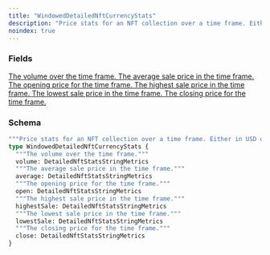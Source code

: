 ```yaml
---
title: "WindowedDetailedNftCurrencyStats"
description: "Price stats for an NFT collection over a time frame. Either in USD or the network's base token."
noindex: true
---
```


### Fields

<a href="/api-reference/types/detailednftstatsstringmetrics">
  <ResponseField name="volume" type="DetailedNftStatsStringMetrics">
    The volume over the time frame.
  </ResponseField>
</a>

<a href="/api-reference/types/detailednftstatsstringmetrics">
  <ResponseField name="average" type="DetailedNftStatsStringMetrics">
    The average sale price in the time frame.
  </ResponseField>
</a>

<a href="/api-reference/types/detailednftstatsstringmetrics">
  <ResponseField name="open" type="DetailedNftStatsStringMetrics">
    The opening price for the time frame.
  </ResponseField>
</a>

<a href="/api-reference/types/detailednftstatsstringmetrics">
  <ResponseField name="highestSale" type="DetailedNftStatsStringMetrics">
    The highest sale price in the time frame.
  </ResponseField>
</a>

<a href="/api-reference/types/detailednftstatsstringmetrics">
  <ResponseField name="lowestSale" type="DetailedNftStatsStringMetrics">
    The lowest sale price in the time frame.
  </ResponseField>
</a>

<a href="/api-reference/types/detailednftstatsstringmetrics">
  <ResponseField name="close" type="DetailedNftStatsStringMetrics">
    The closing price for the time frame.
  </ResponseField>
</a>

### Schema


```graphql 
"""Price stats for an NFT collection over a time frame. Either in USD or the network's base token."""
type WindowedDetailedNftCurrencyStats {
  """The volume over the time frame."""
  volume: DetailedNftStatsStringMetrics
  """The average sale price in the time frame."""
  average: DetailedNftStatsStringMetrics
  """The opening price for the time frame."""
  open: DetailedNftStatsStringMetrics
  """The highest sale price in the time frame."""
  highestSale: DetailedNftStatsStringMetrics
  """The lowest sale price in the time frame."""
  lowestSale: DetailedNftStatsStringMetrics
  """The closing price for the time frame."""
  close: DetailedNftStatsStringMetrics
}
```
